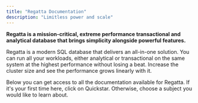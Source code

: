 ```yaml
---
title: "Regatta Documentation"
description: "Limitless power and scale"
---
```


**Regatta is a mission-critical, extreme performance transactional and analytical database that brings simplicity alongside powerful features.**

Regatta is a modern SQL database that delivers an all-in-one solution. You can run all your workloads, either analytical or transactional on the same system at the highest performance without losing a beat. Increase the cluster size and see the performance grows linearly with it.

Below you can get access to all the documentation available for Regatta. If it's your first time here, click on Quickstar. Otherwise, choose a subject you would like to learn about.

<CardGroup cols={1}>
  <Card title="Quickstart" icon="rocket" horizontal href="/getting-started/getting-started-using-regatta-cloud">
    
  </Card>
</CardGroup>

<CardGroup cols={2}>
  <Card title="Drivers & Clients" icon="code" horizontal href="/drivers-and-clients/connecting-applications-to-regatta">
    
  </Card>
  <Card title="Regatta Cloud" icon="cloud" horizontal href="/regatta-cloud/regatta-cloud/regatta-cloud">
    
  </Card>
  <Card title="SQL" icon="database" horizontal href="/sql/introduction">
    
  </Card>
  <Card title="Tuning Performance" icon="server" horizontal href="/tuning-performance/introduction/introduction">
    
  </Card>
</CardGroup>